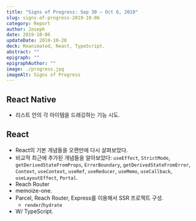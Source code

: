```yaml
---
title: "Signs of Progress: Sep 30 – Oct 6, 2019"
slug: signs-of-progress-2019-10-06
category: Report
author: Joseph
date: 2019-10-06
updateDate: 2019-10-28
deck: Reanimated, React, TypeScript.
abstract: ""
epigraph: ""
epigraphAuthor: ""
image: ./progress.jpg
imageAlt: Signs of Progress
---
```


## React Native

- 리스트 안의 각 아이템을 드래깅하는 기능 시도.

## React

- React의 기본 개념들을 오랜만에 다시 살펴보았다.
- 비교적 최근에 추가된 개념들을 알아보았다: `useEffect`, `StrictMode`, `getDerivedStateFromProps`, `ErrorBoundary`, `getDerivedStateFromError`, `Context`, `useContext`, `useRef`, `useReducer`, `useMemo`, `useCallback`, `useLayoutEffect`, `Portal`.
- Reach Router
- memoize-one.
- Parcel, Reach Router, Express를 이용해서 SSR 프로젝트 구성.
  - `render`/`hydrate`
- W/ TypeScript.